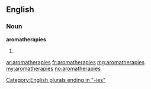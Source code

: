 ==English==

===Noun===
'''aromatherapies'''

# {{plural of|[[aromatherapy]]}}

[[Category:English plurals ending in "-ies"]]

[[ar:aromatherapies]]
[[fr:aromatherapies]]
[[mg:aromatherapies]]
[[my:aromatherapies]]
[[no:aromatherapies]]
